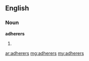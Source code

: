 ==English==
===Noun===
'''adherers'''
#{{plural of|[[adherer]]}}

[[ar:adherers]]
[[mg:adherers]]
[[my:adherers]]
